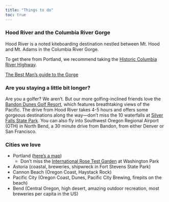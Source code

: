 ```yaml
---
title: "Things to do"
toc: true
---
```


### Hood River and the Columbia River Gorge

Hood River is a noted kiteboarding destination nestled between Mt. Hood and Mt. Adams in the Columbia River Gorge. 

To get there from Portland, we recommend taking the 
[Historic Columbia River Highway](https://traveloregon.com/things-to-do/trip-ideas/scenic-drives/the-historic-columbia-river-highway/).

[The Best Man's guide to the Gorge](https://www.google.com/maps/d/edit?mid=1su-1slKJws2VgFIflTcqSxu1q9stPGs&usp=sharing){.btn .btn-outline-success}

### Are you staying a little bit longer?

Are you a golfer? We aren't. But our more golfing-inclined friends love the [Bandon Dunes Golf Resort](https://bandondunesgolf.com/), which features breathtaking views of the Pacific. The drive from Hood River takes 4-5 hours and offers some gorgeous destinations along the way---don't miss the 10 waterfalls at [Silver Falls State Park](https://stateparks.oregon.gov/index.cfm?do=park.profile&parkId=151). You can also fly into Southwest Oregon Regional Airport (OTH) in North Bend, a 30 minute drive from Bandon, from either Denver or San Francisco.

### Cities we love

- Portland ([here's a map](https://www.google.com/maps/d/edit?mid=1xgbAGzbs6ozwT1QMEmUNndOzOYvz-ww&usp=sharing)) 
    - Don't miss the [International Rose Test Garden](https://www.portland.gov/parks/washington-park-international-rose-test-garden) at Washington Park
- Astoria (coastal, breweries, shipwreck in Fort Stevens State Park) 
- Cannon Beach (Oregon Coast, Haystack Rock) 
- Pacific City (Oregon Coast, Dunes, Pacific City Brewing, firepits on the beach) 
- Bend (Central Oregon, high desert, amazing outdoor recreation, most breweries per capita in the US)

<!-- Start with an interactive map of Oregon and SW Washington -->

<!-- - Highlight Portland, Hood River, and the Gorge -->

<!-- - Might be useful to have different layers for different interests -->

<!--     - Hiking/sightseeing -->

<!--     - Extreme sports -->

<!--     - Golf -->

<!--     - Beer -->

<!--     - Wine -->

<!-- - Portland needs its own set of maps for streets and restaurants -->

<!--     - Show what's transit accessible -->

<!-- - Historic Columbia River Highway map -->

<!-- - Broader Gorge Hiking map? -->

<!-- - Oregon bigger than New England map -->

<!-- ### Portland -->

<!-- #### The "don't miss" list -->

<!-- Washington Park -->

<!-- - Rose Garden -->

<!-- - Japanese Garden -->

<!-- - The view from Pittock Mansion -->

<!-- #### Hotels -->

<!-- Heathman -->

<!-- Benson -->

<!-- Hotel DeLuxe -->

<!-- #### Eating and drinking through Portland -->

<!-- Getting around -->

<!-- - MAX -->

<!-- - Streetcar -->

<!-- - Bike -->

<!-- The "quadrants"; the eastside/westside dichotomy -->

<!-- N/NE Alberta -->

<!-- N Mississippi/Williams -->

<!-- SE Hawthorne/Division -->

<!-- NE 28th -->

<!-- NW 23rd -->

<!-- Central Eastside -->

<!-- Old Town/Chinatown -->

<!-- Downtown -->

<!-- - Pioneer Square -->

<!-- - Shopping -->

<!-- Pearl district -->

<!-- - Powell's -->

<!-- - Shopping -->

<!-- Washington Park and Forest Park -->

<!-- - Rose Garden -->

<!-- - Japanese Garden -->

<!-- - The view from Pittock Mansion -->

<!-- #### Rose Garden -->

<!-- #### Japanese Garden -->

<!-- #### Hikes -->

<!-- #### Eating and drinking -->

<!-- Barbeque -->

<!-- - Eem -->

<!-- - Matt's BBQ -->

<!-- Thai -->

<!-- - Eem -->

<!-- - Langbaan -->

<!-- Vietnamese -->

<!-- - Pho Van -->

<!-- Japanese -->

<!-- - Bamboo Sushi -->

<!-- - Afuri -->

<!-- - Tanaka -->

<!-- New American -->

<!-- - Sugarpine Drive-in -->

<!-- - Edgefield -->

<!-- Southern -->

<!-- - Screen Door -->

<!-- Breakfast -->

<!-- - Pine State Biscuits -->

<!-- - Broder -->

<!-- Pizza -->

<!-- - Ken's Artisan Pizza -->

<!-- - Apizza Scholls -->

<!-- Steakhouses -->

<!-- - RingSide -->

<!-- - Ox -->

<!-- - Laurelhurst Market -->

<!-- Seafood -->

<!-- - Jake's Crawfish -->

<!-- - Normandie -->

<!-- - Jacqueline's -->

<!-- Slavic -->

<!-- - Kachka -->

<!-- Haitian -->

<!-- - kann -->

<!-- Mexican -->

<!-- - Lilia Comedor -->

<!-- - Republica -->

<!-- - Guero -->

<!-- - Mole Mole -->

<!-- Chinese -->

<!-- - ??? -->

<!-- ### Columbia River Gorge -->

<!-- #### Hikes -->

<!-- #### Eating and drinking -->

<!-- ### Beyond Portland and the Gorge -->

<!-- #### Oregon Coast -->

<!-- North Coast: Astoria, Seaside, Cannon Beach -->

<!-- Yachats -->

<!-- Oregon Dunes -->

<!-- #### Central Oregon -->

<!-- Bend -->

<!-- - Breweries -->

<!--     - Crux -->

<!--     - Monkless -->

<!-- - Deschutes River -->

<!-- South Sister -->

<!-- Smith Rock -->

<!-- #### Eugene -->

<!-- (Mostly for origin trivia) -->

<!-- The Whit -->

<!-- Spencer's Butte -->

<!-- The University -->

<!-- - PLC, where it all started -->

<!-- - Hayward Field -->

<!-- #### Willamette Valley -->

<!-- Silver Falls -->

<!-- Wine Country -->
